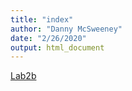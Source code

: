 ```yaml
---
title: "index"
author: "Danny McSweeney"
date: "2/26/2020"
output: html_document
---
```


[Lab2b](Lab2b_McSweeney.html)